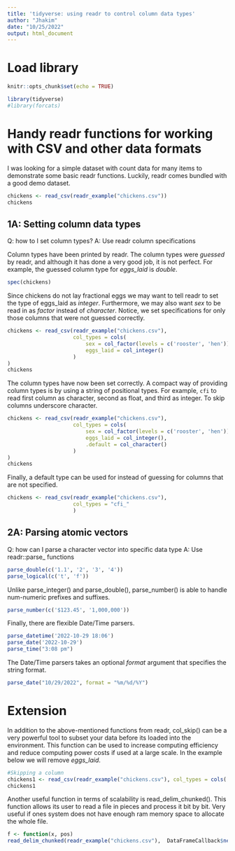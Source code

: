 ```yaml
---
title: 'tidyverse: using readr to control column data types'
author: "Jhakim"
date: "10/25/2022"
output: html_document
---
```


# Load library
```r
knitr::opts_chunk$set(echo = TRUE)

library(tidyverse)
#library(forcats)
```

# Handy readr functions for working with CSV and other data formats

I was looking for a simple dataset with count data for many items to demonstrate some basic readr functions. Luckily, readr comes bundled with a good demo dataset.

```r
chickens <- read_csv(readr_example("chickens.csv"))
chickens
```

## 1A: Setting column data types

Q: how to I set column types?
A: Use readr column specifications

Column types have been printed by readr. The column types were *guessed* by readr, and although it has done a very good job, it is not perfect. For example, the guessed column type for *eggs_laid* is *double*. 

```r
spec(chickens)
```

Since chickens do not lay fractional eggs we may want to tell readr to set the type of eggs_laid as *integer*. Furthermore, we may also want *sex* to be read in as *factor* instead of *character*. Notice, we set specifications for only those columns that were not guessed correctly.

```r
chickens <- read_csv(readr_example("chickens.csv"),
                     col_types = cols(
                         sex = col_factor(levels = c('rooster', 'hen')),
                         eggs_laid = col_integer()
                     )
)
chickens
```

The column types have now been set correctly. A compact way of providing column types is by using a string of positional types. For example, `cfi` to read first column as character, second as float, and third as integer. To skip columns underscore character.

```r
chickens <- read_csv(readr_example("chickens.csv"),
                     col_types = cols(
                         sex = col_factor(levels = c('rooster', 'hen')),
                         eggs_laid = col_integer(),
                         .default = col_character()
                     )
)
chickens
```
Finally, a default type can be used for instead of guessing for columns that are not specified.

```r
chickens <- read_csv(readr_example("chickens.csv"),
                     col_types = "cfi_"
                     )
```

## 2A: Parsing atomic vectors

Q: how can I parse a character vector into specific data type
A: Use readr::parse_ functions

```r
parse_double(c('1.1', '2', '3', '4'))
parse_logical(c('t', 'f'))
```

Unlike parse_integer() and parse_double(), parse_number() is able to handle num-numeric prefixes and suffixes.

```r
parse_number(c('$123.45', '1,000,000'))
```

Finally, there are flexible Date/Time parsers.

```r
parse_datetime('2022-10-29 18:06')
parse_date('2022-10-29')
parse_time("3:08 pm")
```

The Date/Time  parsers takes an optional *format* argument that specifies the string format.

```r
parse_date("10/29/2022", format = "%m/%d/%Y")

```

# Extension

In addition to the above-mentioned functions from readr, col_skip() can be a very powerful tool to subset your data before its loaded into the environment. This function can be used to increase computing efficiency and reduce computing power costs if used at a large scale. In the example below we will remove *eggs_laid*.
```r
#Skipping a column
chickens1 <- read_csv(readr_example("chickens.csv"), col_types = cols('eggs_laid'=col_skip()))
chickens1
```

Another useful function in terms of scalability is read_delim_chunked(). This function allows its user to read a file in pieces and process it bit by bit. Very useful if ones system does not have enough ram memory space to allocate the whole file.
```r
f <- function(x, pos)
read_delim_chunked(readr_example("chickens.csv"),  DataFrameCallback$new(f), chunk_size = 5)
```


